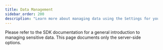 ```yaml
---
title: Data Management
sidebar_order: 200
description: "Learn more about managing data using the Settings for your project and organization. Server-side data management options include issue grouping, data forwarding, inbound filters, data scrubbing, and restricting data display."
---
```


Please refer to <PlatformLink to="/data-management/sensitive-data/">the SDK documentation for a general introduction to managing sensitive data</PlatformLink>. This page documents only the server-side options.

<PageGrid />
